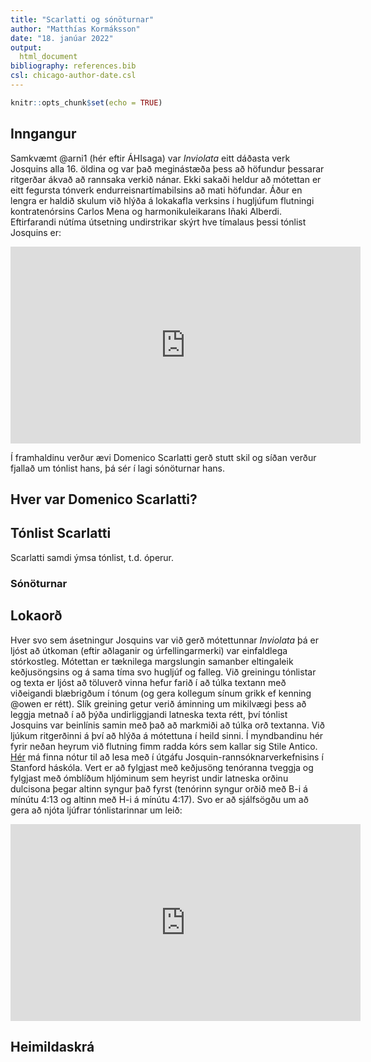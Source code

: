 ```yaml
---
title: "Scarlatti og sónöturnar"
author: "Matthías Kormáksson"
date: "18. janúar 2022"
output: 
  html_document
bibliography: references.bib
csl: chicago-author-date.csl
---
```


```r
knitr::opts_chunk$set(echo = TRUE)
```

## Inngangur

Samkvæmt @arni1 (hér eftir ÁHIsaga) var *Inviolata* eitt dáðasta verk Josquins alla 16. öldina og var það meginástæða þess að höfundur þessarar ritgerðar ákvað að rannsaka verkið nánar. Ekki sakaði heldur að mótettan er eitt fegursta tónverk endurreisnartímabilsins að mati höfundar. Áður en lengra er haldið skulum við hlýða á lokakafla verksins í hugljúfum flutningi kontratenórsins Carlos Mena og harmonikuleikarans Iñaki Alberdi. Eftirfarandi nútíma útsetning undirstrikar skýrt hve tímalaus þessi tónlist Josquins er:

<div style="text-align:center">
<iframe width="560" height="315" src="https://www.youtube.com/embed/eOEZEfjRnwA" frameborder="0" allowfullscreen></iframe>
</div>

Í framhaldinu verður ævi Domenico Scarlatti gerð stutt skil og síðan verður fjallað um tónlist hans, þá sér í lagi sónöturnar hans.

## Hver var Domenico Scarlatti?



## Tónlist Scarlatti

Scarlatti samdi ýmsa tónlist, t.d. óperur. 

### Sónöturnar



## Lokaorð

Hver svo sem ásetningur Josquins var við gerð mótettunnar *Inviolata* þá er ljóst að útkoman (eftir aðlaganir og úrfellingarmerki) var einfaldlega stórkostleg. Mótettan er tæknilega  margslungin samanber eltingaleik keðjusöngsins og á sama tíma svo hugljúf og falleg. Við greiningu tónlistar og texta er ljóst að töluverð vinna hefur farið í að túlka textann með viðeigandi blæbrigðum í tónum (og gera kollegum sínum grikk ef kenning @owen er rétt). Slík greining getur verið áminning um mikilvægi þess að leggja metnað í að þýða undirliggjandi latneska texta rétt, því tónlist Josquins var beinlínis samin með það að markmiði að túlka orð textanna. Við ljúkum ritgerðinni á því að hlýða á mótettuna í heild sinni. Í myndbandinu hér fyrir neðan heyrum við flutning fimm radda kórs sem kallar sig Stile Antico. [Hér](https://josquin.stanford.edu/cgi-bin/jrp?a=notationWithEditWithText&f=Jos2404) má finna nótur til að lesa með í útgáfu Josquin-rannsóknarverkefnisins í Stanford háskóla. Vert er að fylgjast með keðjusöng tenóranna tveggja og fylgjast með ómblíðum hljóminum sem heyrist undir latneska orðinu dulcisona þegar altinn syngur það fyrst (tenórinn syngur orðið með B-i á mínútu 4:13 og altinn með H-i á mínútu 4:17). Svo er að sjálfsögðu um að gera að njóta ljúfrar tónlistarinnar um leið:

<div style="text-align:center">
<iframe width="560" height="315" src="https://www.youtube.com/embed/4-5yWDliZZw" frameborder="0" allowfullscreen></iframe>
</div>

## Heimildaskrá
